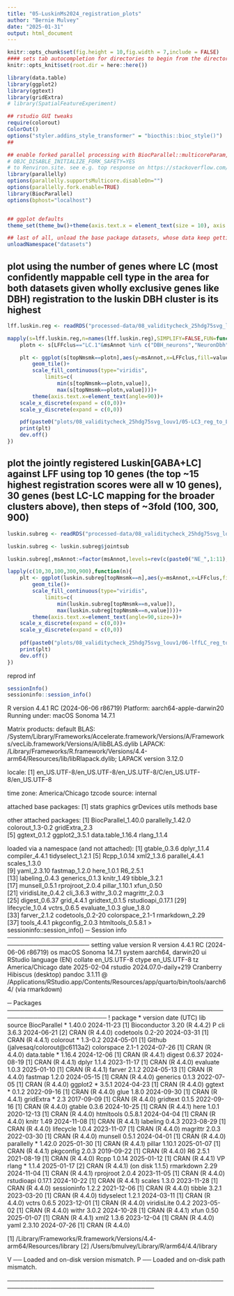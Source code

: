 ```yaml
---
title: "05-LuskinMs2024_registration_plots"
author: "Bernie Mulvey"
date: "2025-01-31"
output: html_document
---
```


```r
knitr::opts_chunk$set(fig.height = 10,fig.width = 7,include = FALSE)
#### sets tab autocompletion for directories to begin from the directory containing the .Rproj session, instead of the script's directory if different
knitr::opts_knit$set(root.dir = here::here())

library(data.table)
library(ggplot2)
library(ggtext)
library(gridExtra)
# library(SpatialFeatureExperiment)

## rstudio GUI tweaks
require(colorout)
ColorOut()
options("styler.addins_style_transformer" = "biocthis::bioc_style()")
##

## enable forked parallel processing with BiocParallel::multicoreParam, future::, etc. seemed to need this a couple times, but otherwise havent so its here as a preventative measure. part of this is adding the line 
# OBJC_DISABLE_INITIALIZE_FORK_SAFETY=YES
# to Renviron.site. see e.g. top response on https://stackoverflow.com/questions/73638290/python-on-mac-is-it-safe-to-set-objc-disable-initialize-fork-safety-yes-globall 
library(parallelly)
options(parallelly.supportsMulticore.disableOn="")
options(parallelly.fork.enable=TRUE)
library(BiocParallel)
options(bphost="localhost")


## ggplot defaults
theme_set(theme_bw()+theme(axis.text.x = element_text(size = 10), axis.title.x = element_text(size = 9), axis.text.y = element_text(size = 10), axis.title.y = element_text(size =9), plot.title = element_markdown(size = 11,hjust=0.5), strip.text = element_text(size=11), legend.text = element_text(size=8), legend.title = element_text(size=9,hjust=0.5)))

## last of all, unload the base package datasets, whose data keep getting in the way of autocompletions (e.g., Theoph is priortized over TRUE)
unloadNamespace("datasets")
```


## plot using the number of genes where LC (most confidently mappable cell type in the area for both datasets given wholly exclusive genes like DBH) registration to the luskin DBH cluster is its highest
```r
lff.luskin.reg <- readRDS("processed-data/08_validitycheck_25hdg75svg_louv1/05-Registrations_to_LuskinMs2024.RDS")

mapply(s=lff.luskin.reg,n=names(lff.luskin.reg),SIMPLIFY=FALSE,FUN=function(s,n){
    plotn <- s[LFFclus=="LC.1"&msAnnot %in% c("DBH_neurons","NeuronDbh")][value==max(value),topNmsmk]

    plt <- ggplot(s[topNmsmk==plotn],aes(y=msAnnot,x=LFFclus,fill=value))+
        geom_tile()+
        scale_fill_continuous(type="viridis",
            limits=c(
                min(s[topNmsmk==plotn,value]),
                max(s[topNmsmk==plotn,value])))+
        theme(axis.text.x=element_text(angle=90))+
    scale_x_discrete(expand = c(0,0))+
    scale_y_discrete(expand = c(0,0))

    pdf(paste0("plots/08_validitycheck_25hdg75svg_louv1/05-LC3_reg_to_Luskin_",n,"_top",plotn,"msMks.pdf"),height=6,width=7.5)
    print(plt)
    dev.off()
})
```

## plot the jointly registered Luskin[GABA+LC] against LFF using top 10 genes (the top ~15 highest registration scores were all w 10 genes), 30 genes (best LC-LC mapping for the broader clusters above), then steps of ~3fold (100, 300, 900)
```r
luskin.subreg <- readRDS("processed-data/08_validitycheck_25hdg75svg_louv1/06-Registrations_to_LuskinMs2024_LCandGABA_subclusterings.RDS")

luskin.subreg <- luskin.subreg$jointsub

luskin.subreg[,msAnnot:=factor(msAnnot,levels=rev(c(paste0("NE_",1:11),paste0("GABA_",1:18))))]

lapply(c(10,30,100,300,900),function(n){
    plt <- ggplot(luskin.subreg[topNmsmk==n],aes(y=msAnnot,x=LFFclus,fill=value))+
        geom_tile()+
        scale_fill_continuous(type="viridis",
            limits=c(
                min(luskin.subreg[topNmsmk==n,value]),
                max(luskin.subreg[topNmsmk==n,value])))+
        theme(axis.text.x=element_text(angle=90,size=))+
    scale_x_discrete(expand = c(0,0))+
    scale_y_discrete(expand = c(0,0))
    
    pdf(paste0("plots/08_validitycheck_25hdg75svg_louv1/06-lffLC_reg_to_Luskin_GABA-LC_subclusts_top",n,"msMks.pdf"),height=8,width=7.5)
    print(plt)
    dev.off()
})
```

reprod inf
```r
sessionInfo()
sessioninfo::session_info()
```
R version 4.4.1 RC (2024-06-06 r86719)
Platform: aarch64-apple-darwin20
Running under: macOS Sonoma 14.7.1

Matrix products: default
BLAS:   /System/Library/Frameworks/Accelerate.framework/Versions/A/Frameworks/vecLib.framework/Versions/A/libBLAS.dylib 
LAPACK: /Library/Frameworks/R.framework/Versions/4.4-arm64/Resources/lib/libRlapack.dylib;  LAPACK version 3.12.0

locale:
[1] en_US.UTF-8/en_US.UTF-8/en_US.UTF-8/C/en_US.UTF-8/en_US.UTF-8

time zone: America/Chicago
tzcode source: internal

attached base packages:
[1] stats     graphics  grDevices utils     methods   base     

other attached packages:
[1] BiocParallel_1.40.0 parallelly_1.42.0   colorout_1.3-0.2    gridExtra_2.3      
[5] ggtext_0.1.2        ggplot2_3.5.1       data.table_1.16.4   rlang_1.1.4        

loaded via a namespace (and not attached):
 [1] gtable_0.3.6      dplyr_1.1.4       compiler_4.4.1    tidyselect_1.2.1 
 [5] Rcpp_1.0.14       xml2_1.3.6        parallel_4.4.1    scales_1.3.0     
 [9] yaml_2.3.10       fastmap_1.2.0     here_1.0.1        R6_2.5.1         
[13] labeling_0.4.3    generics_0.1.3    knitr_1.49        tibble_3.2.1     
[17] munsell_0.5.1     rprojroot_2.0.4   pillar_1.10.1     xfun_0.50        
[21] viridisLite_0.4.2 cli_3.6.3         withr_3.0.2       magrittr_2.0.3   
[25] digest_0.6.37     grid_4.4.1        gridtext_0.1.5    rstudioapi_0.17.1
[29] lifecycle_1.0.4   vctrs_0.6.5       evaluate_1.0.3    glue_1.8.0       
[33] farver_2.1.2      codetools_0.2-20  colorspace_2.1-1  rmarkdown_2.29   
[37] tools_4.4.1       pkgconfig_2.0.3   htmltools_0.5.8.1
> sessioninfo::session_info()
─ Session info ─────────────────────────────────────────────────────────────────────
 setting  value
 version  R version 4.4.1 RC (2024-06-06 r86719)
 os       macOS Sonoma 14.7.1
 system   aarch64, darwin20
 ui       RStudio
 language (EN)
 collate  en_US.UTF-8
 ctype    en_US.UTF-8
 tz       America/Chicago
 date     2025-02-04
 rstudio  2024.07.0-daily+219 Cranberry Hibiscus (desktop)
 pandoc   3.1.11 @ /Applications/RStudio.app/Contents/Resources/app/quarto/bin/tools/aarch64/ (via rmarkdown)

─ Packages ─────────────────────────────────────────────────────────────────────────
 !  package      * version date (UTC) lib source
    BiocParallel * 1.40.0  2024-11-23 [1] Bioconductor 3.20 (R 4.4.2)
 P  cli            3.6.3   2024-06-21 [2] CRAN (R 4.4.0)
    codetools      0.2-20  2024-03-31 [1] CRAN (R 4.4.1)
    colorout     * 1.3-0.2 2024-05-01 [1] Github (jalvesaq/colorout@c6113a2)
    colorspace     2.1-1   2024-07-26 [1] CRAN (R 4.4.0)
    data.table   * 1.16.4  2024-12-06 [1] CRAN (R 4.4.1)
    digest         0.6.37  2024-08-19 [1] CRAN (R 4.4.1)
    dplyr          1.1.4   2023-11-17 [1] CRAN (R 4.4.0)
    evaluate       1.0.3   2025-01-10 [1] CRAN (R 4.4.1)
    farver         2.1.2   2024-05-13 [1] CRAN (R 4.4.0)
    fastmap        1.2.0   2024-05-15 [1] CRAN (R 4.4.0)
    generics       0.1.3   2022-07-05 [1] CRAN (R 4.4.0)
    ggplot2      * 3.5.1   2024-04-23 [1] CRAN (R 4.4.0)
    ggtext       * 0.1.2   2022-09-16 [1] CRAN (R 4.4.0)
    glue           1.8.0   2024-09-30 [1] CRAN (R 4.4.1)
    gridExtra    * 2.3     2017-09-09 [1] CRAN (R 4.4.0)
    gridtext       0.1.5   2022-09-16 [1] CRAN (R 4.4.0)
    gtable         0.3.6   2024-10-25 [1] CRAN (R 4.4.1)
    here           1.0.1   2020-12-13 [1] CRAN (R 4.4.0)
    htmltools      0.5.8.1 2024-04-04 [1] CRAN (R 4.4.0)
    knitr          1.49    2024-11-08 [1] CRAN (R 4.4.1)
    labeling       0.4.3   2023-08-29 [1] CRAN (R 4.4.0)
    lifecycle      1.0.4   2023-11-07 [1] CRAN (R 4.4.0)
    magrittr       2.0.3   2022-03-30 [1] CRAN (R 4.4.0)
    munsell        0.5.1   2024-04-01 [1] CRAN (R 4.4.0)
    parallelly   * 1.42.0  2025-01-30 [1] CRAN (R 4.4.1)
    pillar         1.10.1  2025-01-07 [1] CRAN (R 4.4.1)
    pkgconfig      2.0.3   2019-09-22 [1] CRAN (R 4.4.0)
    R6             2.5.1   2021-08-19 [1] CRAN (R 4.4.0)
    Rcpp           1.0.14  2025-01-12 [1] CRAN (R 4.4.1)
 VP rlang        * 1.1.4   2025-01-17 [2] CRAN (R 4.4.1) (on disk 1.1.5)
    rmarkdown      2.29    2024-11-04 [1] CRAN (R 4.4.1)
    rprojroot      2.0.4   2023-11-05 [1] CRAN (R 4.4.0)
    rstudioapi     0.17.1  2024-10-22 [1] CRAN (R 4.4.1)
    scales         1.3.0   2023-11-28 [1] CRAN (R 4.4.0)
    sessioninfo    1.2.2   2021-12-06 [1] CRAN (R 4.4.0)
    tibble         3.2.1   2023-03-20 [1] CRAN (R 4.4.0)
    tidyselect     1.2.1   2024-03-11 [1] CRAN (R 4.4.0)
    vctrs          0.6.5   2023-12-01 [1] CRAN (R 4.4.0)
    viridisLite    0.4.2   2023-05-02 [1] CRAN (R 4.4.0)
    withr          3.0.2   2024-10-28 [1] CRAN (R 4.4.1)
    xfun           0.50    2025-01-07 [1] CRAN (R 4.4.1)
    xml2           1.3.6   2023-12-04 [1] CRAN (R 4.4.0)
    yaml           2.3.10  2024-07-26 [1] CRAN (R 4.4.0)

 [1] /Library/Frameworks/R.framework/Versions/4.4-arm64/Resources/library
 [2] /Users/bmulvey/Library/R/arm64/4.4/library

 V ── Loaded and on-disk version mismatch.
 P ── Loaded and on-disk path mismatch.

────────────────────────────────────────────────────────────────────────────────────
